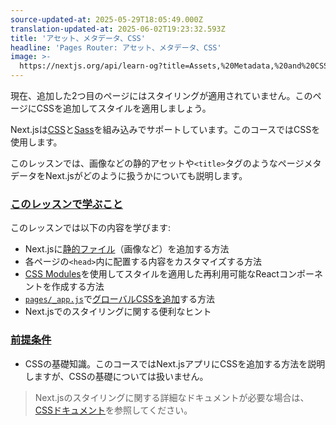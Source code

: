 ```yaml
---
source-updated-at: 2025-05-29T18:05:49.000Z
translation-updated-at: 2025-06-02T19:23:32.593Z
title: 'アセット、メタデータ、CSS'
headline: 'Pages Router: アセット、メタデータ、CSS'
image: >-
  https://nextjs.org/api/learn-og?title=Assets,%20Metadata,%20and%20CSS&amp;chapter=10
---
```


現在、追加した2つ目のページにはスタイリングが適用されていません。このページにCSSを追加してスタイルを適用しましょう。

Next.jsは[CSS](/docs/basic-features/built-in-css-support)と[Sass](/docs/basic-features/built-in-css-support#sass-support)を組み込みでサポートしています。このコースではCSSを使用します。

このレッスンでは、画像などの静的アセットや`<title>`タグのようなページメタデータをNext.jsがどのように扱うかについても説明します。

### [このレッスンで学ぶこと](#what-youll-learn-in-this-lesson)

このレッスンでは以下の内容を学びます:

* Next.jsに[静的ファイル](/docs/basic-features/static-file-serving)（画像など）を追加する方法
* 各ページの`<head>`内に配置する内容をカスタマイズする方法
* [CSS Modules](/docs/basic-features/built-in-css-support#adding-component-level-css)を使用してスタイルを適用した再利用可能なReactコンポーネントを作成する方法
* [`pages/_app.js`](/docs/advanced-features/custom-app)で[グローバルCSSを追加](/docs/basic-features/built-in-css-support#adding-a-global-stylesheet)する方法
* Next.jsでのスタイリングに関する便利なヒント

### [前提条件](#prerequisites)

* CSSの基礎知識。このコースではNext.jsアプリにCSSを追加する方法を説明しますが、CSSの基礎については扱いません。

> Next.jsのスタイリングに関する詳細なドキュメントが必要な場合は、[CSSドキュメント](/docs/basic-features/built-in-css-support)を参照してください。